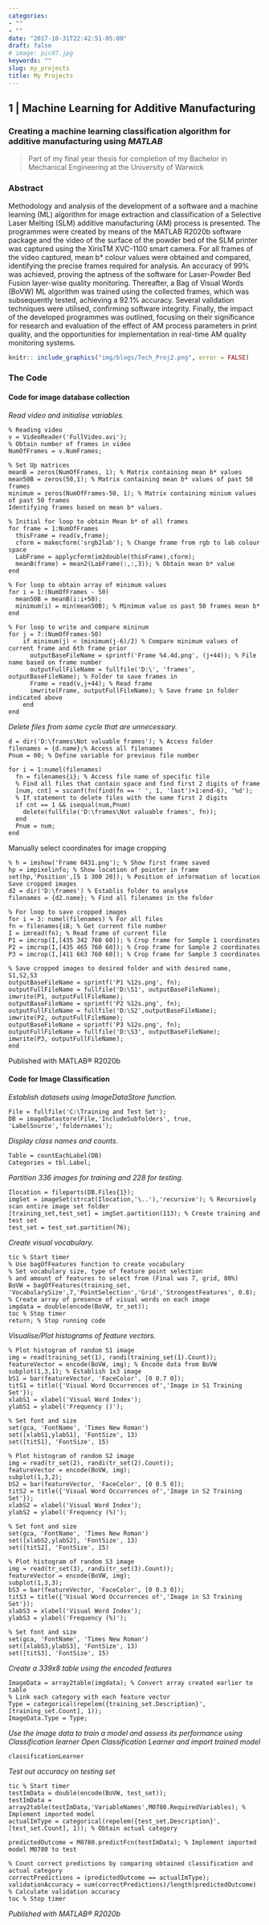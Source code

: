 ```yaml
---
categories:
- ""
- ""
date: "2017-10-31T22:42:51-05:00"
draft: false
# image: pic07.jpg
keywords: ""
slug: my_projects
title: My Projects
---
```


## 1 | Machine Learning for Additive Manufacturing 
### Creating a machine learning classification algorithm for additive manufacturing using *MATLAB*

> Part of my final year thesis for completion of my Bachelor in Mechanical Engineering at the University of Warwick

### Abstract

Methodology and analysis of the development of a software and a machine learning (ML) algorithm for image extraction and classification of a Selective Laser Melting (SLM) additive manufacturing (AM) process is presented. The programmes were created by means of the MATLAB R2020b software package and the video of the surface of the powder bed of the SLM printer was captured using the XirisTM XVC-1100 smart camera. For all frames of the video captured, mean b* colour values were obtained and compared, identifying the precise frames required for analysis. An accuracy of 99% was achieved, proving the aptness of the software for Laser-Powder Bed Fusion layer-wise quality monitoring. Thereafter, a Bag of Visual Words (BoVW) ML algorithm was trained using the collected frames, which was subsequently tested, achieving a 92.1% accuracy. Several validation techniques were utilised, confirming software integrity. Finally, the impact of the developed programmes was outlined, focusing on their significance for research and evaluation of the effect of AM process parameters in print quality, and the opportunities for implementation in real-time AM quality monitoring systems.

```r

knitr:: include_graphics("img/blogs/Tech_Proj2.png", error = FALSE)

```


### The Code

#### Code for image database collection 

*Read video and initialise variables.*

    % Reading video
    v = VideoReader('FullVideo.avi');
    % Obtain number of frames in video
    NumOfFrames = v.NumFrames;
  
    % Set Up matrices
    meanB = zeros(NumOfFrames, 1); % Matrix containing mean b* values
    mean50B = zeros(50,1); % Matrix containing mean b* values of past 50 frames
    minimum = zeros(NumOfFrames-50, 1); % Matrix containing minium values of past 50 frames
    Identifying frames based on mean b* values.
  
    % Initial for loop to obtain Mean b* of all frames
    for frame = 1:NumOfFrames
      thisFrame = read(v,frame);
      cform = makecform('srgb2lab'); % Change frame from rgb to lab colour space
      LabFrame = applycform(im2double(thisFrame),cform);
      meanB(frame) = mean2(LabFrame(:,:,3)); % Obtain mean b* value
    end

    % For loop to obtain array of minimum values
    for i = 1:(NumOfFrames - 50)
      mean50B = meanB(i:i+50);
      minimum(i) = min(mean50B); % Minimum value os past 50 frames mean b*
    end

    % For loop to write and compare mininum
    for j = 7:(NumOfFrames-50)
        if minimum(j) < (minimum(j-6)/2) % Compare minimum values of current frame and 6th frame prior
          outputBaseFileName = sprintf('Frame %4.4d.png', (j+44)); % File name based on frame number
          outputFullFileName = fullfile('D:\', 'frames', outputBaseFileName); % Folder to save frames in
          Frame = read(v,j+44); % Read frame
          imwrite(Frame, outputFullFileName); % Save frame in folder indicated above
        end
    end

*Delete files from same cycle that are unnecessary.*

    d = dir('D:\frames\Not valuable frames'); % Access folder
    filenames = {d.name};% Access all filenames
    Pnum = 00; % Define variable for previous file number
    
    for i = 1:numel(filenames)
      fn = filenames{i}; % Access file name of specific file
      % Find all files that contain space and find first 2 digits of frame
      [num, cnt] = sscanf(fn(find(fn == ' ', 1, 'last')+1:end-6), '%d');
      % If statement to delete files with the same first 2 digits
      if cnt == 1 && isequal(num,Pnum)
        delete(fullfile('D:\frames\Not valuable frames', fn));
      end
      Pnum = num;
    end

Manually select coordinates for image cropping

    % h = imshow('Frame 0431.png'); % Show first frame saved
    hp = impixelinfo; % Show location of pointer in frame
    set(hp,'Position',[5 1 300 20]); % Position of information of location
    Save cropped images
    d2 = dir('D:\frames') % Establis folder to analyse
    filenames = {d2.name}; % Find all filenames in the folder

    % For loop to save cropped images
    for i = 3: numel(filenames) % For all files
    fn = filenames{iB; % Get current file number
    I = imread(fn); % Read frame of current file
    P1 = imcrop(I,[435 342 760 60]); % Crop frame for Sample 1 coordinates
    P2 = imcrop(I,[435 465 760 60]); % Crop frame for Sample 2 coordinates
    P3 = imcrop(I,[411 663 760 60]); % Crop frame for Sample 3 coordinates

    % Save cropped images to desired folder and with desired name, S1,S2,S3
    outputBaseFileName = sprintf('P1 %12s.png', fn);
    outputFullFileName = fullfile('D:\S1', outputBaseFileName);
    imwrite(P1, outputFullFileName);
    outputBaseFileName = sprintf('P2 %12s.png', fn);
    outputFullFileName = fullfile('D:\S2',outputBaseFileName);
    imwrite(P2, outputFullFileName);
    outputBaseFileName = sprintf('P3 %12s.png', fn);
    outputFullFileName = fullfile('D:\S3', outputBaseFileName);
    imwrite(P3, outputFullFileName);
    end
Published with MATLAB® R2020b

 
#### Code for Image Classification 

*Establish datasets using ImageDataStore function.*

    File = fullfile('C:\Training and Test Set');
    DB = imageDatastore(File,'IncludeSubfolders', true, 'LabelSource','foldernames');
    
*Display class names and counts.*
    
    Table = countEachLabel(DB)
    Categories = tbl.Label;

*Partition 336 images for training and 228 for testing.*

    Ilocation = fileparts(DB.Files{1});
    imgSet = imageSet(strcat(Ilocation,'\..'),'recursive'); % Recursively scan entire image set folder
    [training_set,test_set] = imgSet.partition(113); % Create training and test set
    test_set = test_set.partition(76);
    
*Create visual vocabulary.*
    
    tic % Start timer
    % Use bagOfFeatures function to create vocabulary
    % Set vocabulary size, type of feature point selection
    % and amount of features to select from (Final was 7, grid, 80%)
    BoVW = bagOfFeatures(training_set, 'VocabularySize',7,'PointSelection','Grid','StrongestFeatures', 0.8);
    % Create array of presence of visual words on each image
    imgdata = double(encode(BoVW, tr_set));
    toc % Stop timer
    return; % Stop running code

*Visualise/Plot histograms of feature vectors.*

    % Plot histogram of random S1 image
    img = read(training_set(1), randi(training_set(1).Count));
    featureVector = encode(BoVW, img); % Encode data from BoVW
    subplot(1,3,1); % Establish 1x3 image
    bS1 = bar(featureVector, 'FaceColor', [0 0.7 0]);
    titS1 = title({'Visual Word Occurrences of','Image in S1 Training Set'});
    xlabS1 = xlabel('Visual Word Index');
    ylabS1 = ylabel('Frequency ()');

    % Set font and size
    set(gca, 'FontName', 'Times New Roman')
    set([xlabS1,ylabS1], 'FontSize', 13)
    set([titS1], 'FontSize', 15)
    
    % Plot histogram of random S2 image
    img = read(tr_set(2), randi(tr_set(2).Count));
    featureVector = encode(BoVW, img);
    subplot(1,3,2);
    bS2 = bar(featureVector, 'FaceColor', [0 0.5 0]);
    titS2 = title({'Visual Word Occurrences of','Image in S2 Training Set'});
    xlabS2 = xlabel('Visual Word Index');
    ylabS2 = ylabel('Frequency (%)');
    
    % Set font and size
    set(gca, 'FontName', 'Times New Roman')
    set([xlabS2,ylabS2], 'FontSize', 13)
    set([titS2], 'FontSize', 15)
    
    % Plot histogram of random S3 image
    img = read(tr_set(3), randi(tr_set(3).Count));
    featureVector = encode(BoVW, img);
    subplot(1,3,3);
    bS3 = bar(featureVector, 'FaceColor', [0 0.3 0]);
    titS3 = title({'Visual Word Occurrences of','Image in S3 Training Set'});
    xlabS3 = xlabel('Visual Word Index');
    ylabS3 = ylabel('Frequency (%)');
    
    % Set font and size
    set(gca, 'FontName', 'Times New Roman')
    set([xlabS3,ylabS3], 'FontSize', 13)
    set([titS3], 'FontSize', 15)

*Create a 339x8 table using the encoded features*

    ImageData = array2table(imgdata); % Convert array created earlier to table
    % Link each category with each feature vector
    Type = categorical(repelem({training_set.Description}', [training_set.Count], 1));
    ImageData.Type = Type;

*Use the image data to train a model and assess its performance using Classification learner*
*Open Classification Learner and import trained model*
    
    classificationLearner
    
*Test out accuracy on testing set*

    tic % Start timer
    testImData = double(encode(BoVW, test_set));
    testImData = array2table(testImData,'VariableNames',M0780.RequiredVariables); % Implement imported model
    actualImType = categorical(repelem({test_set.Description}', [test_set.Count], 1)); % Obtain actual category
    
    predictedOutcome = M0780.predictFcn(testImData); % Implement imported model M0780 to test

    % Count correct predictions by comparing obtained classification and actual category
    correctPredictions = (predictedOutcome == actualImType);
    validationAccuracy = sum(correctPredictions)/length(predictedOutcome) % Calculate validation accuracy
    toc % Stop timer
    
*Published with MATLAB® R2020b*


